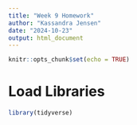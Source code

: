 ```yaml
---
title: "Week 9 Homework"
author: "Kassandra Jensen"
date: "2024-10-23"
output: html_document
---
```


```r
knitr::opts_chunk$set(echo = TRUE)
```

# Load Libraries
```r
library(tidyverse)
```

